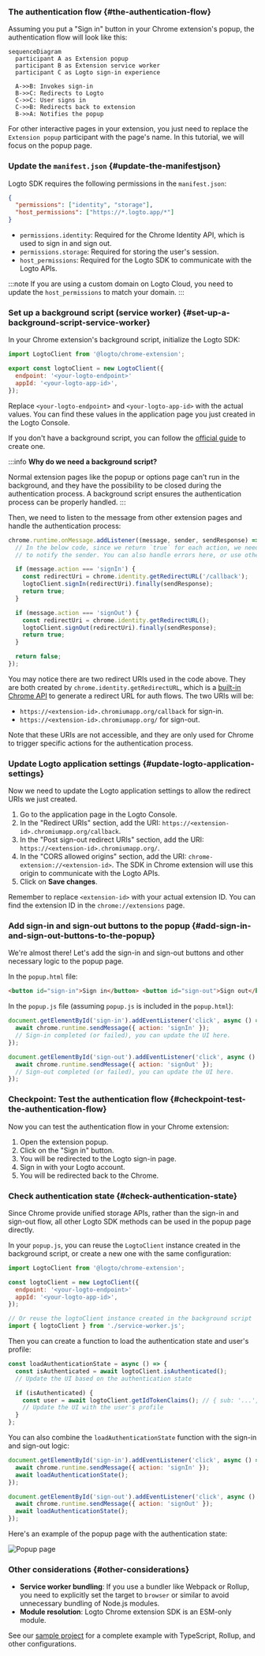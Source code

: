 

### The authentication flow \{#the-authentication-flow}

Assuming you put a "Sign in" button in your Chrome extension's popup, the authentication flow will look like this:

```mermaid
sequenceDiagram
  participant A as Extension popup
  participant B as Extension service worker
  participant C as Logto sign-in experience

  A->>B: Invokes sign-in
  B->>C: Redirects to Logto
  C->>C: User signs in
  C->>B: Redirects back to extension
  B->>A: Notifies the popup
```

For other interactive pages in your extension, you just need to replace the `Extension popup` participant with the page's name. In this tutorial, we will focus on the popup page.

<RegardingRedirectBasedSignIn />

### Update the `manifest.json` \{#update-the-manifestjson}

Logto SDK requires the following permissions in the `manifest.json`:

```json title="manifest.json"
{
  "permissions": ["identity", "storage"],
  "host_permissions": ["https://*.logto.app/*"]
}
```

- `permissions.identity`: Required for the Chrome Identity API, which is used to sign in and sign out.
- `permissions.storage`: Required for storing the user's session.
- `host_permissions`: Required for the Logto SDK to communicate with the Logto APIs.

:::note
If you are using a custom domain on Logto Cloud, you need to update the `host_permissions` to match your domain.
:::

### Set up a background script (service worker) \{#set-up-a-background-script-service-worker}

In your Chrome extension's background script, initialize the Logto SDK:

```js title="service-worker.js"
import LogtoClient from '@logto/chrome-extension';

export const logtoClient = new LogtoClient({
  endpoint: '<your-logto-endpoint>'
  appId: '<your-logto-app-id>',
});
```

Replace `<your-logto-endpoint>` and `<your-logto-app-id>` with the actual values. You can find these values in the application page you just created in the Logto Console.

If you don't have a background script, you can follow the [official guide](https://developer.chrome.com/docs/extensions/develop/concepts/service-workers/basics) to create one.

:::info
**Why do we need a background script?**

Normal extension pages like the popup or options page can't run in the background, and they have the possibility to be closed during the authentication process. A background script ensures the authentication process can be properly handled.
:::

Then, we need to listen to the message from other extension pages and handle the authentication process:

```js title="service-worker.js"
chrome.runtime.onMessage.addListener((message, sender, sendResponse) => {
  // In the below code, since we return `true` for each action, we need to call `sendResponse`
  // to notify the sender. You can also handle errors here, or use other ways to notify the sender.

  if (message.action === 'signIn') {
    const redirectUri = chrome.identity.getRedirectURL('/callback');
    logtoClient.signIn(redirectUri).finally(sendResponse);
    return true;
  }

  if (message.action === 'signOut') {
    const redirectUri = chrome.identity.getRedirectURL();
    logtoClient.signOut(redirectUri).finally(sendResponse);
    return true;
  }

  return false;
});
```

You may notice there are two redirect URIs used in the code above. They are both created by `chrome.identity.getRedirectURL`, which is a [built-in Chrome API](https://developer.chrome.com/docs/extensions/reference/api/identity#method-getRedirectURL) to generate a redirect URL for auth flows. The two URIs will be:

- `https://<extension-id>.chromiumapp.org/callback` for sign-in.
- `https://<extension-id>.chromiumapp.org/` for sign-out.

Note that these URIs are not accessible, and they are only used for Chrome to trigger specific actions for the authentication process.

### Update Logto application settings \{#update-logto-application-settings}

Now we need to update the Logto application settings to allow the redirect URIs we just created.

1. Go to the application page in the Logto Console.
2. In the "Redirect URIs" section, add the URI: `https://<extension-id>.chromiumapp.org/callback`.
3. In the "Post sign-out redirect URIs" section, add the URI: `https://<extension-id>.chromiumapp.org/`.
4. In the "CORS allowed origins" section, add the URI: `chrome-extension://<extension-id>`. The SDK in Chrome extension will use this origin to communicate with the Logto APIs.
5. Click on **Save changes**.

Remember to replace `<extension-id>` with your actual extension ID. You can find the extension ID in the `chrome://extensions` page.

### Add sign-in and sign-out buttons to the popup \{#add-sign-in-and-sign-out-buttons-to-the-popup}

We're almost there! Let's add the sign-in and sign-out buttons and other necessary logic to the popup page.

In the `popup.html` file:

```html title="popup.html"
<button id="sign-in">Sign in</button> <button id="sign-out">Sign out</button>
```

In the `popup.js` file (assuming `popup.js` is included in the `popup.html`):

```js title="popup.js"
document.getElementById('sign-in').addEventListener('click', async () => {
  await chrome.runtime.sendMessage({ action: 'signIn' });
  // Sign-in completed (or failed), you can update the UI here.
});

document.getElementById('sign-out').addEventListener('click', async () => {
  await chrome.runtime.sendMessage({ action: 'signOut' });
  // Sign-out completed (or failed), you can update the UI here.
});
```

### Checkpoint: Test the authentication flow \{#checkpoint-test-the-authentication-flow}

Now you can test the authentication flow in your Chrome extension:

1. Open the extension popup.
2. Click on the "Sign in" button.
3. You will be redirected to the Logto sign-in page.
4. Sign in with your Logto account.
5. You will be redirected back to the Chrome.

### Check authentication state \{#check-authentication-state}

Since Chrome provide unified storage APIs, rather than the sign-in and sign-out flow, all other Logto SDK methods can be used in the popup page directly.

In your `popup.js`, you can reuse the `LogtoClient` instance created in the background script, or create a new one with the same configuration:

```js title="popup.js"
import LogtoClient from '@logto/chrome-extension';

const logtoClient = new LogtoClient({
  endpoint: '<your-logto-endpoint>'
  appId: '<your-logto-app-id>',
});

// Or reuse the logtoClient instance created in the background script
import { logtoClient } from './service-worker.js';
```

Then you can create a function to load the authentication state and user's profile:

```js title="popup.js"
const loadAuthenticationState = async () => {
  const isAuthenticated = await logtoClient.isAuthenticated();
  // Update the UI based on the authentication state

  if (isAuthenticated) {
    const user = await logtoClient.getIdTokenClaims(); // { sub: '...', email: '...', ... }
    // Update the UI with the user's profile
  }
};
```

You can also combine the `loadAuthenticationState` function with the sign-in and sign-out logic:

```js title="popup.js"
document.getElementById('sign-in').addEventListener('click', async () => {
  await chrome.runtime.sendMessage({ action: 'signIn' });
  await loadAuthenticationState();
});

document.getElementById('sign-out').addEventListener('click', async () => {
  await chrome.runtime.sendMessage({ action: 'signOut' });
  await loadAuthenticationState();
});
```

Here's an example of the popup page with the authentication state:

<img src={extensionPopupImage} alt="Popup page" />

### Other considerations \{#other-considerations}

- **Service worker bundling**: If you use a bundler like Webpack or Rollup, you need to explicitly set the target to `browser` or similar to avoid unnecessary bundling of Node.js modules.
- **Module resolution**: Logto Chrome extension SDK is an ESM-only module.

See our [sample project](https://github.com/logto-io/js/tree/HEAD/packages/chrome-extension-sample) for a complete example with TypeScript, Rollup, and other configurations.
